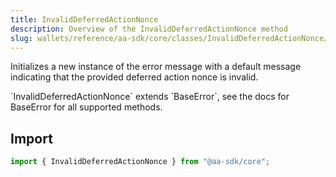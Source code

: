 ```yaml
---
title: InvalidDeferredActionNonce
description: Overview of the InvalidDeferredActionNonce method
slug: wallets/reference/aa-sdk/core/classes/InvalidDeferredActionNonce/constructor
---
```




Initializes a new instance of the error message with a default message indicating that the provided deferred action nonce is invalid.

<Note>
  `InvalidDeferredActionNonce` extends `BaseError`, see the docs for BaseError
  for all supported methods.
</Note>

## Import

```ts
import { InvalidDeferredActionNonce } from "@aa-sdk/core";
```
